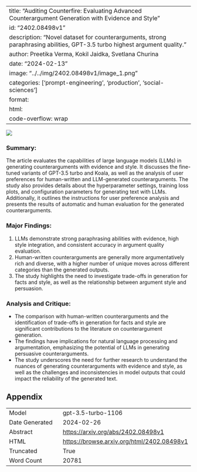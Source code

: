 
---
title: "Auditing Counterfire: Evaluating Advanced Counterargument Generation with Evidence and Style"
id: "2402.08498v1"
description: "Novel dataset for counterarguments, strong paraphrasing abilities, GPT-3.5 turbo highest argument quality."
author: Preetika Verma, Kokil Jaidka, Svetlana Churina
date: "2024-02-13"
image: "../../img/2402.08498v1/image_1.png"
categories: ['prompt-engineering', 'production', 'social-sciences']
format:
  html:
    code-overflow: wrap
---

![](../../img/2402.08498v1/image_1.png)

### Summary:
The article evaluates the capabilities of large language models (LLMs) in generating counterarguments with evidence and style. It discusses the fine-tuned variants of GPT-3.5 turbo and Koala, as well as the analysis of user preferences for human-written and LLM-generated counterarguments. The study also provides details about the hyperparameter settings, training loss plots, and configuration parameters for generating text with LLMs. Additionally, it outlines the instructions for user preference analysis and presents the results of automatic and human evaluation for the generated counterarguments.

### Major Findings:
1. LLMs demonstrate strong paraphrasing abilities with evidence, high style integration, and consistent accuracy in argument quality evaluation.
2. Human-written counterarguments are generally more argumentatively rich and diverse, with a higher number of unique moves across different categories than the generated outputs.
3. The study highlights the need to investigate trade-offs in generation for facts and style, as well as the relationship between argument style and persuasion.

### Analysis and Critique:
- The comparison with human-written counterarguments and the identification of trade-offs in generation for facts and style are significant contributions to the literature on counterargument generation.
- The findings have implications for natural language processing and argumentation, emphasizing the potential of LLMs in generating persuasive counterarguments.
- The study underscores the need for further research to understand the nuances of generating counterarguments with evidence and style, as well as the challenges and inconsistencies in model outputs that could impact the reliability of the generated text.

## Appendix

|          |          |
|----------|----------|
| Model     | gpt-3.5-turbo-1106       |
| Date Generated     | 2024-02-26       |
| Abstract | [https://arxiv.org/abs/2402.08498v1](https://arxiv.org/abs/2402.08498v1)        |
| HTML     | [https://browse.arxiv.org/html/2402.08498v1](https://browse.arxiv.org/html/2402.08498v1)       |
| Truncated       | True       |
| Word Count       | 20781       |